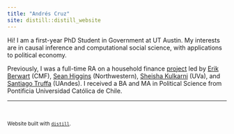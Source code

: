 ```yaml
---
title: "Andrés Cruz"
site: distill::distill_website
---
```


Hi! I am a first-year PhD Student in Government at UT Austin. My interests are in causal inference and computational social science, with applications to political economy.

Previously, I was a full-time RA on a household finance [project](https://www.thinkforwardinitiative.com/stories/the-impact-of-price-comparison-tools-in-consumer-credit-markets-on-financial-decision-making) led by [Erik Berwart](https://www.linkedin.com/in/erik-berwart-1a877a22/?originalSubdomain=cl) (CMF), [Sean Higgins](https://seankhiggins.com/) (Northwestern), [Sheisha Kulkarni](https://www.sheishakulkarni.com/) (UVa), and [Santiago Truffa](https://santiagotruffa.cl/) (UAndes). I received a BA and MA in Political Science from Pontificia Universidad Católica de Chile.

<hr>

<a href="https://twitter.com/arcruz0/"><i class="fab fa-twitter-square fa-2x"></i></a>&nbsp;&nbsp;<a href="https://github.com/arcruz0/"><i class="fab fa-github-square fa-2x"></i></a>

<small>Website built with [`distill`](https://rstudio.github.io/distill/).</small>